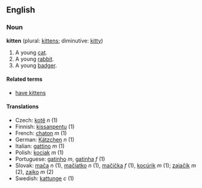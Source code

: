 ==English==
===Noun===
'''kitten''' (plural: [[kittens]]; diminutive: [[kitty]])

#A young [[cat]].
#A young [[rabbit]].
#A young [[badger]].

====Related terms====
*[[have kittens]]

====Translations====
*Czech: [[kotě]] ''n'' (1)
*Finnish: [[kissanpentu]] (1)
*French: [[chaton]] ''m'' (1)
*German: [[Kätzchen]] ''n'' (1)
*Italian: [[gattino]] ''m'' (1)
*Polish: [[kociak]] ''m'' (1)
*Portuguese: [[gatinho]] ''m'', [[gatinha]] ''f'' (1)
*Slovak: [[mača]] ''n'' (1), [[mačiatko]] ''n'' (1), [[mačička]] ''f'' (1), [[kocúrik]] ''m'' (1); [[zajačik]] ''m'' (2), [[zajko]] ''m'' (2)
*Swedish: [[kattunge]] ''c'' (1)